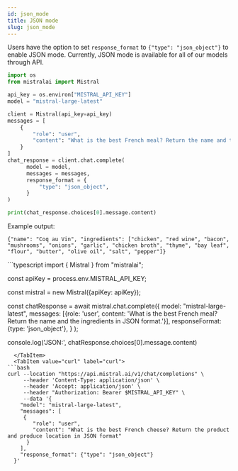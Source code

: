 ```yaml
---
id: json_mode
title: JSON mode
slug: json_mode
---
```



Users have the option to set `response_format` to `{"type": "json_object"}` to enable JSON mode.
Currently, JSON mode is available for all of our models through API. 

<Tabs>
  <TabItem value="python" label="python" default>

```python
import os
from mistralai import Mistral

api_key = os.environ["MISTRAL_API_KEY"]
model = "mistral-large-latest"

client = Mistral(api_key=api_key)
messages = [
    {
        "role": "user",
        "content": "What is the best French meal? Return the name and the ingredients in short JSON object.",
    }
]
chat_response = client.chat.complete(
      model = model,
      messages = messages,
      response_format = {
          "type": "json_object",
      }
)

print(chat_response.choices[0].message.content)


```
Example output: 
```
{"name": "Coq au Vin", "ingredients": ["chicken", "red wine", "bacon", "mushrooms", "onions", "garlic", "chicken broth", "thyme", "bay leaf", "flour", "butter", "olive oil", "salt", "pepper"]}
```


  </TabItem>
  <TabItem value="typescript" label="typescript">
```typescript
import { Mistral } from "mistralai";

const apiKey = process.env.MISTRAL_API_KEY;

const mistral = new Mistral({apiKey: apiKey});

const chatResponse = await mistral.chat.complete({
    model: "mistral-large-latest",
    messages: [{role: 'user', content: 'What is the best French meal? Return the name and the ingredients in JSON format.'}],
    responseFormat: {type: 'json_object'},
    }
);

console.log('JSON:', chatResponse.choices[0].message.content)
```
  </TabItem>
  <TabItem value="curl" label="curl">
```bash
curl --location "https://api.mistral.ai/v1/chat/completions" \
     --header 'Content-Type: application/json' \
     --header 'Accept: application/json' \
     --header "Authorization: Bearer $MISTRAL_API_KEY" \
     --data '{
    "model": "mistral-large-latest",
    "messages": [
     {
        "role": "user",
        "content": "What is the best French cheese? Return the product and produce location in JSON format"
      }
    ],
    "response_format": {"type": "json_object"}
  }'
```
  </TabItem>
</Tabs>
